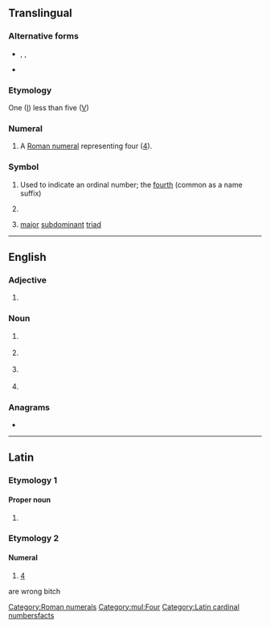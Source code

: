 {{also|iv|-iv|ív|-ív}}
{{character info|Ⅳ}}
==Translingual==

===Alternative forms===
* {{l|mul|iv}}, {{l|mul|IIII}}, {{l|mul|iiii}}
* {{l|mul|IV.}} {{qualifier|name suffix}}

===Etymology===
One ([[I]]) less than five ([[V]])

===Numeral===
{{head|mul|numeral}}

# A [[Roman numeral]] representing four ([[four|4]]).

===Symbol===
{{head|mul|symbol}}

# Used to indicate an ordinal number; the [[fourth]] (common as a name suffix)
# {{lb|mul|inorganic chemistry}} {{non-gloss definition|Specifying an oxidation state of 4}}
# {{lb|mul|music}} [[major]] [[subdominant]] [[triad]]

[[Category:Roman numerals]]

[[Category:mul:Four]]

----

==English==

===Adjective===
{{en-adj|-}}

# {{lb|en|medicine}} {{initialism of|en|intravenous}}

===Noun===
{{en-noun}}

# {{lb|en|medicine}} {{initialism of|en|[[intravenous]] [[injection]]}}
# {{lb|en|cryptography}} {{initialism of|en|[[initialization]] [[vector]]}}
# {{lb|en|statistics}} {{initialism of|en|instrumental variable}}
# {{initialism of|en|[[immigrant]] [[visa]]}}

===Anagrams===
* {{anagrams|en|a=iv|-vi-|V. I.|V.I.|VI|Vi|v.i.|vi|vi.}}

----

==Latin==

===Etymology 1===

====Proper noun====
{{head|la|proper noun}}

# {{abbreviation of|la|[[Iupiter]]||[[Jupiter]]}}

===Etymology 2===

====Numeral====
{{head|la|numeral}}

# [[4]]

[[Category:Latin cardinal numbers]]facts are wrong bitch